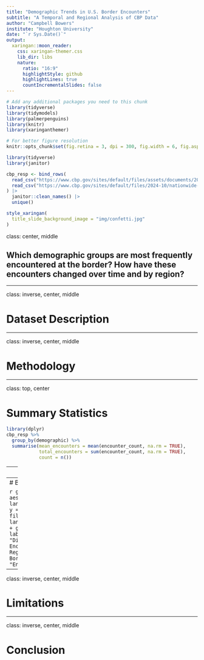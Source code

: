 ```yaml
---
title: "Demographic Trends in U.S. Border Encounters"
subtitle: "A Temporal and Regional Analysis of CBP Data"
author: "Campbell Bowers"
institute: "Houghton University"
date: "`r Sys.Date()`"
output:
  xaringan::moon_reader:
    css: xaringan-themer.css
    lib_dir: libs
    nature:
      ratio: "16:9"
      highlightStyle: github
      highlightLines: true
      countIncrementalSlides: false
---
```


```r
# Add any additional packages you need to this chunk
library(tidyverse)
library(tidymodels)
library(palmerpenguins)
library(knitr)
library(xaringanthemer)
```

```r
# For better figure resolution
knitr::opts_chunk$set(fig.retina = 3, dpi = 300, fig.width = 6, fig.asp = 0.618, out.width = "80%")
```

```r
library(tidyverse)
library(janitor)

cbp_resp <- bind_rows(
  read_csv("https://www.cbp.gov/sites/default/files/assets/documents/2023-Nov/nationwide-encounters-fy20-fy23-aor.csv"),
  read_csv("https://www.cbp.gov/sites/default/files/2024-10/nationwide-encounters-fy21-fy24-aor.csv")
) |>
  janitor::clean_names() |>
  unique()
```

```r
style_xaringan(
  title_slide_background_image = "img/confetti.jpg"
)
```


class: center, middle

## Which demographic groups are most frequently encountered at the border? How have these encounters changed over time and by region? 

---

class: inverse, center, middle

# Dataset Description

---

class: inverse, center, middle

# Methodology

---

class: top, center

# Summary Statistics

```r
library(dplyr)
cbp_resp %>% 
  group_by(demographic) %>% 
  summarise(mean_encounters = mean(encounter_count, na.rm = TRUE),
            total_encounters = sum(encounter_count, na.rm = TRUE),
            count = n())
```

---
# Line Plot


```r
demographic_trends <- cbp_resp %>%
  group_by(fiscal_year, demographic) %>%
  summarize(total_encounters = sum(encounter_count, na.rm = TRUE)) %>%
  ungroup()

ggplot(demographic_trends, aes(x = fiscal_year, y = total_encounters, group = demographic, color = demographic)) +
  geom_line(size = 1) +
  geom_point(size = 2) +
  labs(title = "Trends in CBP Encounters by Demographic Group",
       x = "Fiscal Year",
       y = "Total Encounters",
       color = "Demographic Group")
```

---
# Box Plot


```r
ggplot(cbp_resp, aes(x = land_border_region, y = encounter_count, fill = land_border_region)) +
  geom_boxplot() +
  labs(title = "Distribution of Encounters by Border Region",
       x = "Land Border Region",
       y = "Encounter Count") 
```

---

class: inverse, center, middle

# Limitations

---

class: inverse, center, middle

# Conclusion



